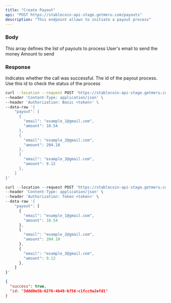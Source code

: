 ```yaml
---
title: "Create Payout"
api: "POST https://stablecoin-api-stage.getmeru.com/payouts"
description: "This endpoint allows to initiate a payout process"
---
```


### Body

<ParamField body="payout" type="array" required>
  This array defines the list of payouts to process

  <Expandable title="Array of objects">
    <ParamField body="email" type="string" required>
      User's email to send the money
    </ParamField>
    <ParamField body="amount" type="number" required>
      Amount to send
    </ParamField>
  </Expandable>
</ParamField>

### Response

<ResponseField name="success" type="boolean">
  Indicates whether the call was successful.
</ResponseField>

<ResponseField name="id" type="boolean">
  The id of the payout process. Use this id to check the status of the
  process
</ResponseField>

<RequestExample>

```bash cURL
curl --location --request POST 'https://stablecoin-api-stage.getmeru.com/payouts' \
--header 'Content-Type: application/json' \
--header 'Authorization: Basic <token>' \
--data-raw '{
    "payout": [
      {
        "email": "example_1@gmail.com",
        "amount": 10.54
      },
      {
        "email": "example_2@gmail.com",
        "amount": 204.10
      },
      {
        "email": "example_3@gmail.com",
        "amount": 9.12
      },
    ]
}'
```

```js Javascript
curl --location --request POST 'https://stablecoin-api-stage.getmeru.com/payouts' \
--header 'Content-Type: application/json' \
--header 'Authorization: Token <token>' \
--data-raw '{
    "payout": [
      {
        "email": "example_1@gmail.com",
        "amount": 10.54
      },
      {
        "email": "example_2@gmail.com",
        "amount": 204.10
      },
      {
        "email": "example_3@gmail.com",
        "amount": 9.12
      },
    ]
}'
```

</RequestExample>

<ResponseExample>

```json 200
{
  "success": true,
  "id: "3ddd0e5b-6276-4b48-b756-c1fcc9a2efd1"
}
```

</ResponseExample>
